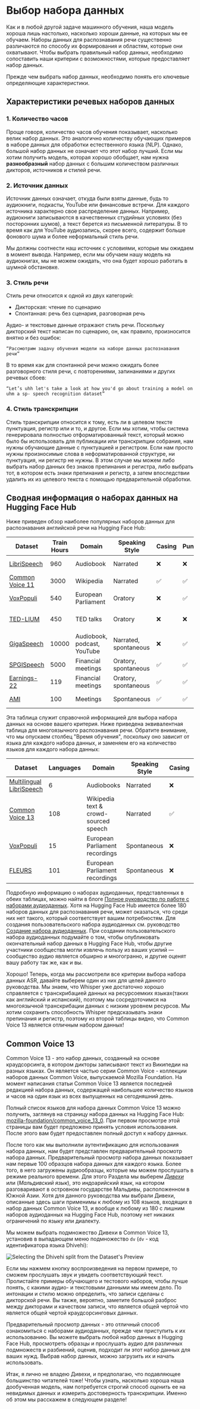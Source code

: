 # Выбор набора данных

Как и в любой другой задаче машинного обучения, наша модель хороша лишь настолько, насколько хороши данные, на которых мы ее обучаем.
Наборы данных для распознавания речи существенно различаются по способу их формирования и областям, которые они охватывают.
Чтобы выбрать правильный набор данных, необходимо сопоставить наши критерии с возможностями, которые предоставляет набор данных.

Прежде чем выбрать набор данных, необходимо понять его ключевые определяющие характеристики.

## Характеристики речевых наборов данных

### 1. Количество часов
Проще говоря, количество часов обучения показывает, насколько велик набор данных. Это аналогично количеству обучающих примеров в наборе данных
для обработки естественного языка (NLP). Однако, большой набор данных не означает что этот набор лучший. Если мы хотим получить модель, которая
хорошо обобщает, нам нужна **разнообразный** набор данных с большим количеством различных дикторов, источников и стилей речи.

### 2. Источник данных
Источник данных означает, откуда были взяты данные, будь то аудиокниги, подкасты, YouTube или финансовые встречи. Для каждого источника характерно
свое распределение данных. Например, аудиокниги записываются в качественных студийных условиях (без посторонних шумов), а текст берется из
письменной литературы. В то время как для YouTube аудиозапись, скорее всего, содержит больше фонового шума и более неформальный стиль речи.

Мы должны соотнести наш источник с условиями, которые мы ожидаем в момент вывода. Например, если мы обучаем нашу модель на аудиокнигах, мы не можем
ожидать, что она будет хорошо работать в шумной обстановке.

### 3. Стиль речи
Стиль речи относится к одной из двух категорий:

* Дикторская: чтение по сценарию
* Спонтанная: речь без сценария, разговорная речь

Аудио- и текстовые данные отражают стиль речи. Поскольку дикторский текст написан по сценарию, он, как правило, произносится внятно и без ошибок:

```
“Рассмотрим задачу обучения модели на наборе данных распознавания речи”
```

В то время как для спонтанной речи можно ожидать более разговорного стиля речи, с повторениями, запинаниями и других речевых сбоев:

```
“Let’s uhh let's take a look at how you'd go about training a model on uhm a sp- speech recognition dataset”
```

### 4. Стиль транскрипции
Стиль транскрипции относится к тому, есть ли в целевом тексте пунктуация, регистр или и то, и другое. Если мы хотим, чтобы система
генерировала полностью отформатированный текст, который можно было бы использовать для публикации или транскрипции собрания, нам нужны
обучающие данные с пунктуацией и регистром. Если нам просто нужны произносимые слова в неформатированной структуре, ни пунктуация,
ни регистр не нужны. В этом случае мы можем либо выбрать набор данных без знаков препинания и регистра, либо выбрать тот, в котором
есть знаки препинания и регистр, а затем впоследствии удалить их из целевого текста с помощью предварительной обработки.

## Сводная информация о наборах данных на Hugging Face Hub

Ниже приведен обзор наиболее популярных наборов данных для распознавания английской речи на Hugging Face Hub:

| Dataset                                                                                 | Train Hours | Domain                      | Speaking Style        | Casing | Punctuation | License         | Recommended Use                  |
|-----------------------------------------------------------------------------------------|-------------|-----------------------------|-----------------------|--------|-------------|-----------------|----------------------------------|
| [LibriSpeech](https://huggingface.co/datasets/librispeech_asr)                          | 960         | Audiobook                   | Narrated              | ❌      | ❌           | CC-BY-4.0       | Academic benchmarks              |
| [Common Voice 11](https://huggingface.co/datasets/mozilla-foundation/common_voice_11_0) | 3000        | Wikipedia                   | Narrated              | ✅      | ✅           | CC0-1.0         | Non-native speakers              |
| [VoxPopuli](https://huggingface.co/datasets/facebook/voxpopuli)                         | 540         | European Parliament         | Oratory               | ❌      | ✅           | CC0             | Non-native speakers              |
| [TED-LIUM](https://huggingface.co/datasets/LIUM/tedlium)                                | 450         | TED talks                   | Oratory               | ❌      | ❌           | CC-BY-NC-ND 3.0 | Technical topics                 |
| [GigaSpeech](https://huggingface.co/datasets/speechcolab/gigaspeech)                    | 10000       | Audiobook, podcast, YouTube | Narrated, spontaneous | ❌      | ✅           | apache-2.0      | Robustness over multiple domains |
| [SPGISpeech](https://huggingface.co/datasets/kensho/spgispeech)                         | 5000        | Financial meetings          | Oratory, spontaneous  | ✅      | ✅           | User Agreement  | Fully formatted transcriptions   |
| [Earnings-22](https://huggingface.co/datasets/revdotcom/earnings22)                     | 119         | Financial meetings          | Oratory, spontaneous  | ✅      | ✅           | CC-BY-SA-4.0    | Diversity of accents             |
| [AMI](https://huggingface.co/datasets/edinburghcstr/ami)                                | 100         | Meetings                    | Spontaneous           | ✅      | ✅           | CC-BY-4.0       | Noisy speech conditions          |

Эта таблица служит справочной информацией для выбора набора данных на основе вашего критерия. Ниже приведена эквивалентная таблица
для многоязычного распознавания речи. Обратите внимание, что мы опускаем столбец "Время обучения", поскольку оно зависит от языка для
каждого набора данных, и заменяем его на количество языков для каждого набора данных:

| Dataset                                                                                       | Languages | Domain                                | Speaking Style | Casing | Punctuation | License   | Recommended Usage       |
|-----------------------------------------------------------------------------------------------|-----------|---------------------------------------|----------------|--------|-------------|-----------|-------------------------|
| [Multilingual LibriSpeech](https://huggingface.co/datasets/facebook/multilingual_librispeech) | 6         | Audiobooks                            | Narrated       | ❌      | ❌           | CC-BY-4.0 | Academic benchmarks     |
| [Common Voice 13](https://huggingface.co/datasets/mozilla-foundation/common_voice_13_0)       | 108       | Wikipedia text & crowd-sourced speech | Narrated       | ✅      | ✅           | CC0-1.0   | Diverse speaker set     |
| [VoxPopuli](https://huggingface.co/datasets/facebook/voxpopuli)                               | 15        | European Parliament recordings        | Spontaneous    | ❌      | ✅           | CC0       | European languages      |
| [FLEURS](https://huggingface.co/datasets/google/fleurs)                                       | 101       | European Parliament recordings        | Spontaneous    | ❌      | ❌           | CC-BY-4.0 | Multilingual evaluation |

Подробную информацию о наборах аудиоданных, представленных в обеих таблицах, можно найти в блоге [Полное руководство по работе с наборами аудиоданных](https://huggingface.co/blog/audio-datasets#a-tour-of-audio-datasets-on-the-hub).
Хотя на Hugging Face Hub имеется более 180 наборов данных для распознавания речи, может оказаться, что среди них нет такого,
который соответствует вашим потребностям. Для создания пользовательского набора аудиоданных см. руководство [Создание набора аудиоданных](https://huggingface.co/docs/datasets/audio_dataset).
При создании пользовательского набора аудиоданных подумайте о том, чтобы опубликовать окончательный набор данных в Hugging Face Hub, чтобы
другие участники сообщества могли извлечь пользу из ваших усилий — сообщество аудио является обширно и многогранно, и другие оценят вашу
работу так же, как и вы.

Хорошо! Теперь, когда мы рассмотрели все критерии выбора набора данных ASR, давайте выберем один из них для целей данного руководства.
Мы знаем, что Whisper уже достаточно хорошо справляется с транскрибацией данных на ресурсоемких языках(таких как английский
и испанский), поэтому мы сосредоточимся на многоязычной транскрибации данных с низким уровнем ресурсов. Мы хотим сохранить способность Whisper
предсказывать знаки препинания и регистр, поэтому из второй таблицы видно, что Common Voice 13 является отличным набором данных!

## Common Voice 13

Common Voice 13 - это набор данных, созданный на основе краудсорсинга, в котором дикторы записывают текст из Википедии на разных языках.
Он является частью серии Common Voice - коллекции наборов данных Common Voice, выпускаемой Mozilla Foundation. На момент написания статьи
Common Voice 13 является последней редакцией набора данных, содержащей наибольшее количество языков и часов на один язык из всех выпущенных
на сегодняшний день.

Полный список языков для набора данных Common Voice 13 можно получить, заглянув на страницу набора данных на Hugging Face Hub:
[mozilla-foundation/common_voice_13_0](https://huggingface.co/datasets/mozilla-foundation/common_voice_13_0).
При первом просмотре этой страницы вам будет предложено принять условия использования. После этого вам будет предоставлен полный доступ к набору данных.

После того как мы выполнили аутентификацию для использования набора данных, нам будет представлен предварительный просмотр набора данных.
Предварительный просмотр набора данных показывает нам первые 100 образцов набора данных для каждого языка. Более того, в него загружены аудиообразцы,
которые мы можем прослушать в режиме реального времени. Для этого Раздела мы выберем [_Дивехи_](https://en.wikipedia.org/wiki/Maldivian_language)
или (_Мальдивский язык_), это индоарийский язык, на котором разговаривают в островном государстве Мальдивы, расположенном в Южной Азии. Хотя для данного
руководства мы выбрали Дивехи, описанные здесь шаги применимы к любому из 108 языков, входящих в набор данных Common Voice 13, и вообще к любому из 180
с лишним наборов аудиоданных на Hugging Face Hub, поэтому нет никаких ограничений по языку или диалекту.

Мы можем выбрать подмножество Дивехи в Common Voice 13, установив в выпадающем меню подмножество `dv` (`dv` - код идентификатора языка Dhivehi):

<div class="flex justify-center">
    <img src="https://huggingface.co/datasets/huggingface-course/audio-course-images/resolve/main/cv_13_dv_selection.png" alt="Selecting the Dhivehi split from the Dataset's Preview">
</div>

Если мы нажмем кнопку воспроизведения на первом примере, то сможем прослушать звук и увидеть соответствующий текст. Пролистайте примеры обучающего
и тестового наборов, чтобы лучше понять, с какими аудио- и текстовыми данными мы имеем дело. По интонации и стилю можно определить, что записи
сделаны с дикторской речи. Вы также, вероятно, заметите большой разброс между дикторами и качеством записи, что является общей чертой что является
общей чертой краудсорсинговых данных.

Предварительный просмотр данных - это отличный способ ознакомиться с наборами аудиоданных, прежде чем приступить к их использованию. Вы можете
выбрать любой набор данных в Hugging Face Hub, просмотреть образцы и прослушать аудио для различных подмножеств и разбиений, оценив, подходит
ли этот набор данных для ваших нужд. Выбрав набор данных, можно загрузить их и начать использовать.

Итак, я лично не владею Дивехи, и предполагаю, что подавляющее большинство читателей тоже! Чтобы узнать, насколько хороша наша
дообученная модель, нам потребуется строгий способ _оценить_ ее на невидимых данных и измерить достоверность транскрипции. Именно об этом
мы расскажем в следующем разделе!